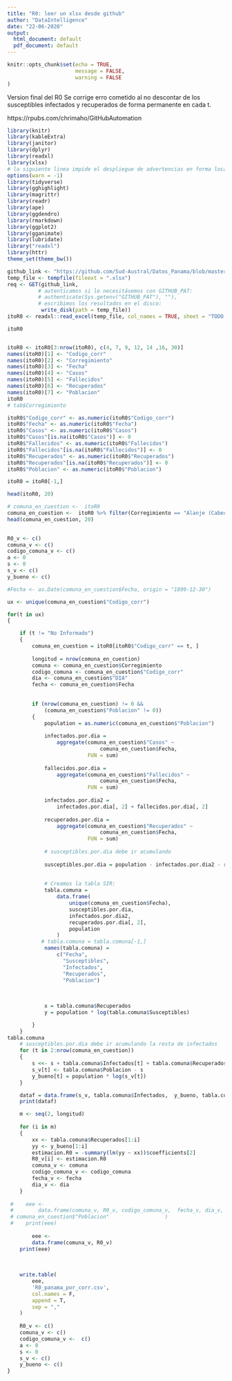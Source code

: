 ```yaml
---
title: "R0: leer un xlsx desde github"
author: "DataIntelligence"
date: "22-06-2020"
output:
  html_document: default
  pdf_document: default
---
```


```r
knitr::opts_chunk$set(echo = TRUE,
                      message = FALSE,
                      warning = FALSE
)
```
Version final del R0
Se corrige erro cometido al no descontar de los susceptibles infectados y recuperados de forma permanente en cada t.

https://rpubs.com/chrimaho/GitHubAutomation
```r
library(knitr)
library(kableExtra)
library(janitor)
library(dplyr)
library(readxl)
library(xlsx)
# la siguiente linea impide el despliegue de advertencias en forma local:
options(warn = -1)
library(tidyverse)
library(gghighlight)
library(magrittr)
library(readr)
library(ape)
library(ggdendro)
library(rmarkdown)
library(ggplot2)
library(gganimate)
library(lubridate)
library("readxl")
library(httr)
theme_set(theme_bw()) 
```

```r

github_link <- "https://github.com/Sud-Austral/Datos_Panama/blob/master/datacovidpa/Localiza%20PN%20v1.xlsx?raw=true"
temp_file <- tempfile(fileext = ".xlsx")
req <- GET(github_link,
          # autenticamos si lo necesitásemos con GITHUB_PAT:
          # authenticate(Sys.getenv("GITHUB_PAT"), ""),
          # escribimos los resultados en el disco:
           write_disk(path = temp_file))
itoR0 <- readxl::read_excel(temp_file, col_names = TRUE, sheet = "TODO CORREGIMIENTO")

itoR0


itoR0 <- itoR0[3:nrow(itoR0), c(4, 7, 9, 12, 14 ,16, 30)]
names(itoR0)[1] <- "Codigo_corr"
names(itoR0)[2] <- "Corregimiento"
names(itoR0)[3] <- "Fecha"
names(itoR0)[4] <- "Casos"
names(itoR0)[5] <- "Fallecidos"
names(itoR0)[6] <- "Recuperados"
names(itoR0)[7] <- "Poblacion"
itoR0
# tab$Corregimiento

itoR0$"Codigo_corr" <- as.numeric(itoR0$"Codigo_corr") 
itoR0$"Fecha" <- as.numeric(itoR0$"Fecha") 
itoR0$"Casos" <- as.numeric(itoR0$"Casos") 
itoR0$"Casos"[is.na(itoR0$"Casos")] <- 0
itoR0$"Fallecidos" <- as.numeric(itoR0$"Fallecidos") 
itoR0$"Fallecidos"[is.na(itoR0$"Fallecidos")] <- 0
itoR0$"Recuperados" <- as.numeric(itoR0$"Recuperados") 
itoR0$"Recuperados"[is.na(itoR0$"Recuperados")] <- 0
itoR0$"Poblacion" <- as.numeric(itoR0$"Poblacion") 

itoR0 = itoR0[-1,]

head(itoR0, 20)

```


```r



# comuna_en_cuestion <-  itoR0
comuna_en_cuestion <-  itoR0 %>% filter(Corregimiento == "Alanje (Cabecera)")
head(comuna_en_cuestion, 20)

 
R0_v <- c()
comuna_v <- c()
codigo_comuna_v <- c()
a <- 0
s <- 0
s_v <- c()
y_bueno <- c()

#Fecha <- as.Date(comuna_en_cuestion$Fecha, origin = "1899-12-30")

```


```r

ux <- unique(comuna_en_cuestion$"Codigo_corr")

for(t in ux)
{

    if (t != "No Informado")
    {
        comuna_en_cuestion = itoR0[itoR0$"Codigo_corr" == t, ]
        
        longitud = nrow(comuna_en_cuestion)
        comuna <- comuna_en_cuestion$Corregimiento
        codigo_comuna <- comuna_en_cuestion$"Codigo_corr"
        dia <- comuna_en_cuestion$"DIA"
        fecha <- comuna_en_cuestion$Fecha
        
        
        if (nrow(comuna_en_cuestion) != 0 &&
            (comuna_en_cuestion$"Poblacion" != 0))
        {
            population = as.numeric(comuna_en_cuestion$"Poblacion")
            
            infectados.por.dia =
                aggregate(comuna_en_cuestion$"Casos" ~
                              comuna_en_cuestion$Fecha,
                          FUN = sum)
            
            fallecidos.por.dia =
                aggregate(comuna_en_cuestion$"Fallecidos" ~
                              comuna_en_cuestion$Fecha,
                          FUN = sum)
            
            infectados.por.dia2 =
                infectados.por.dia[, 2] + fallecidos.por.dia[, 2]
            
            recuperados.por.dia =
                aggregate(comuna_en_cuestion$"Recuperados" ~
                              comuna_en_cuestion$Fecha,
                          FUN = sum)
            
            # susceptibles.por.dia debe ir acumulando
            
            susceptibles.por.dia = population - infectados.por.dia2 - recuperados.por.dia[, 2]
            
            
            # Creamos la tabla SIR:
            tabla.comuna =
                data.frame(
                    unique(comuna_en_cuestion$Fecha),
                    susceptibles.por.dia,
                    infectados.por.dia2,
                    recuperados.por.dia[, 2],
                    population
                )
           # tabla.comuna = tabla.comuna[-1,]
            names(tabla.comuna) =
                c("Fecha",
                  "Susceptibles",
                  "Infectados",
                  "Recuperados",
                  "Poblacion")
            
            
            
            x = tabla.comuna$Recuperados
            y = population * log(tabla.comuna$Susceptibles)

        }
    }
tabla.comuna
    # susceptibles.por.dia debe ir acumulando la resta de infectados
    for (t in 2:nrow(comuna_en_cuestion))
    {
        s <<- s + tabla.comuna$Infectados[t] + tabla.comuna$Recuperados[t]
        s_v[t] <- tabla.comuna$Poblacion - s
        y_bueno[t] = population * log(s_v[t])
    }

    dataf = data.frame(s_v, tabla.comuna$Infectados,  y_bueno, tabla.comuna$Recuperados)
    print(dataf)

    m <- seq(2, longitud)
    
    for (i in m)
    {
        xx <- tabla.comuna$Recuperados[1:i]
        yy <- y_bueno[1:i]
        estimacion.R0 = -summary(lm(yy ~ xx))$coefficients[2]
        R0_v[i] <- estimacion.R0
        comuna_v <- comuna
        codigo_comuna_v <- codigo_comuna
        fecha_v <- fecha
        dia_v <- dia
    }
    
 #    eee <-
 #        data.frame(comuna_v, R0_v, codigo_comuna_v,  fecha_v, dia_v, comuna_en_cuestion$"Casos", comuna_en_cuestion$"Fallecidos", comuna_en_cuestion$"Recuperados", 
 # comuna_en_cuestion$"Poblacion"                  )
 #    print(eee)
    
        eee <-
        data.frame(comuna_v, R0_v)
    print(eee)
    
    
    
    write.table(
        eee,
        'R0_panama_por_corr.csv',
        col.names = F,
        append = T,
        sep = ","
    )
    
    R0_v <- c()
    comuna_v <- c()
    codigo_comuna_v <-  c()
    a <- 0
    s <- 0
    s_v <- c()
    y_bueno <- c()
}

```
